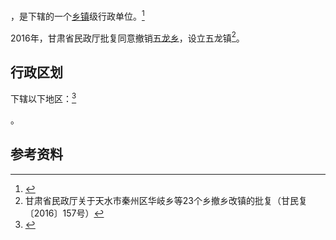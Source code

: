 {{中国乡级行政区|62/05/03/201/000}}

'''{{PAGENAMEBASE}}'''，是{{PRC admin/fullname|62/05/03/201/000|3}}下辖的一个[[乡镇|乡镇]]级行政单位。<ref>{{PRC admin/ref sgc|{{PRC admin/parent|62/05/03/201/000}}}}</ref>

2016年，甘肃省民政厅批复同意撤销[[五龙乡_(天水市)|五龙乡]]，设立五龙镇<ref>甘肃省民政厅关于天水市秦州区华岐乡等23个乡撤乡改镇的批复（甘民复〔2016〕157号）</ref>。

== 行政区划 ==

{{PAGENAMEBASE}}下辖以下地区：<ref>{{PRC admin/ref sgc|62/05/03/201/000}}</ref>

{{PRC admin/children|62/05/03/201/000}}。

== 参考资料 ==

{{reflist}}

{{行政区划小作品}}
{{PRC admin/navcat|62/05/03/201/000}}